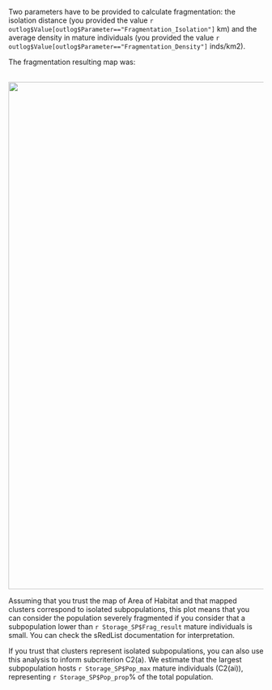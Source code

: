 
Two parameters have to be provided to calculate fragmentation: the isolation distance (you provided the value `r outlog$Value[outlog$Parameter=="Fragmentation_Isolation"]` km) and the average density in mature individuals (you provided the value `r outlog$Value[outlog$Parameter=="Fragmentation_Density"]` inds/km2).

The fragmentation resulting map was:

<br>
<center>
![](`r paste0(outDir, '/Plots/fragmentation.png')`){width=1000px}
</center>

Assuming that you trust the map of Area of Habitat and that mapped clusters correspond to isolated subpopulations, this plot means that you can consider the population severely fragmented if you consider that a subpopulation lower than `r Storage_SP$Frag_result` mature individuals is small. You can check the sRedList documentation for interpretation. 

If you trust that clusters represent isolated subpopulations, you can also use this analysis to inform subcriterion C2(a). We estimate that the largest subpopulation hosts `r Storage_SP$Pop_max` mature individuals (C2(ai)), representing `r Storage_SP$Pop_prop`% of the total population.

